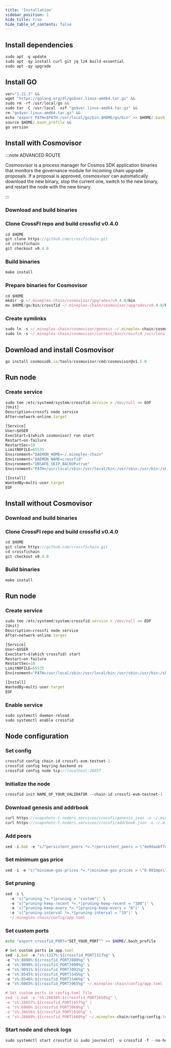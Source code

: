 ```yaml
---
title: 'Installation'
sidebar_position: 1
hide_title: true
hide_table_of_contents: false
---
```



<PageTitle
  iconUrl="img/crossfi-icon.svg"
  title="Installation"
  chainId="crossfi-evm-testnet-1"
  version="v0.4.0"
/>

## Install dependencies

```js
sudo apt -q update
sudo apt -qy install curl git jq lz4 build-essential
sudo apt -qy upgrade
```

## Install GO

```js
ver="1.21.3" &&
wget "https://golang.org/dl/go$ver.linux-amd64.tar.gz" &&
sudo rm -rf /usr/local/go &&
sudo tar -C /usr/local -xzf "go$ver.linux-amd64.tar.gz" &&
rm "go$ver.linux-amd64.tar.gz" &&
echo "export PATH=$PATH:/usr/local/go/bin:$HOME/go/bin" >> $HOME/.bash_profile &&
source $HOME/.bash_profile &&
go version
```

## Install with Cosmovisor

:::note ADVANCED ROUTE

Cosmosvisor is a process manager for Cosmos SDK application binaries that monitors the governance module for incoming chain upgrade proposals. If a proposal is approved, cosmosvisor can automatically download the new binary, stop the current one, switch to the new binary, and restart the node with the new binary.

:::

### Download and build binaries

### Clone CrossFI repo and build crossfid v0.4.0

```js
cd $HOME
git clone https://github.com/crossfichain.git
cd crossfichain
git checkout v0.4.0
```

### Build binaries

```js
make install
```

### Prepare binaries for Cosmovisor

```js
cd $HOME
mkdir -p ~/.mineplex-chain/cosmovisor/upgrades/v0.4.0/bin
mv $HOME/go/bin/crossfid ~/.mineplex-chain/cosmovisor/upgrades/v0.4.0/bin/
```

### Create symlinks

```js
sudo ln -s ~/.mineplex-chain/cosmovisor/genesis ~/.mineplex-chain/cosmovisor/current -f
sudo ln -s ~/.mineplex-chain/cosmovisor/current/bin/crossfid /usr/local/bin/crossfid -f
```

## Download and install Cosmovisor

```js
go install cosmossdk.io/tools/cosmovisor/cmd/cosmovisor@v1.5.0
```

## Run node

### Create service

```js
sudo tee /etc/systemd/system/crossfid.service > /dev/null << EOF
[Unit]
Description=crossfi node service
After=network-online.target

[Service]
User=$USER
ExecStart=$(which cosmovisor) run start
Restart=on-failure
RestartSec=10
LimitNOFILE=65535
Environment="DAEMON_HOME=~/.mineplex-chain"
Environment="DAEMON_NAME=crossfid"
Environment="UNSAFE_SKIP_BACKUP=true"
Environment="PATH=/usr/local/sbin:/usr/local/bin:/usr/sbin:/usr/bin:/sbin:/bin:/usr/games:/usr/local/games:/snap/bin:~/.mineplex-chain/cosmovisor/current/bin"

[Install]
WantedBy=multi-user.target
EOF
```

## Install without Cosmovisor

### Download and build binaries

### Clone CrossFI repo and build crossfid v0.4.0

```js
cd $HOME
git clone https://github.com/crossfichain.git
cd crossfichain
git checkout v0.4.0
```

### Build binaries

```js
make install
```

## Run node

### Create service

```js
sudo tee /etc/systemd/system/crossfid.service > /dev/null << EOF
[Unit]
Description=crossfi node service
After=network-online.target

[Service]
User=$USER
ExecStart=$(which crossfid) start
Restart=on-failure
RestartSec=10
LimitNOFILE=65535
Environment="PATH=/usr/local/sbin:/usr/local/bin:/usr/sbin:/usr/bin:/sbin:/bin:/usr/games:/usr/local/games:/snap/bin"

[Install]
WantedBy=multi-user.target
EOF
```

### Enable service

```js
sudo systemctl daemon-reload
sudo systemctl enable crossfid
```

## Node configuration

### Set config

```js
crossfid config chain-id crossfi-evm-testnet-1
crossfid config keyring-backend os
crossfid config node tcp://localhost:26657
```

### Initialize the node

```js
crossfid init NAME_OF_YOUR_VALIDATOR --chain-id crossfi-evm-testnet-1
```

### Download genesis and addrbook

```js
curl https://snapshots-t.noders.services/crossfi/genesis.json -o ~/.mineplex-chain/config/genesis.json
curl https://snapshots-t.noders.services/crossfi/addrbook.json -o ~/.mineplex-chain/config/addrbook.json
```

### Add peers

```js
sed -i.bak -e "s/^persistent_peers *=.*/persistent_peers = \"de9daabf7d001c44749bca2eab3085d40ef3accb@crossfi-t-rpc.noders.services:26056\"/" ~/.mineplex-chain/config/config.toml
```

### Set minimum gas price

```js
sed -i -e "s|^minimum-gas-prices *=.*|minimum-gas-prices = \"0.001mpx\"|" ~/.mineplex-chain/config/app.toml
```

### Set pruning

```js
sed -i \
  -e 's|^pruning *=.*|pruning = "custom"|' \
  -e 's|^pruning-keep-recent *=.*|pruning-keep-recent = "100"|' \
  -e 's|^pruning-keep-every *=.*|pruning-keep-every = "0"|' \
  -e 's|^pruning-interval *=.*|pruning-interval = "19"|' \
  ~/.mineplex-chain/config/app.toml
```

### Set custom ports

```bash
echo "export crossfid_PORT="SET_YOUR_PORT"" >> $HOME/.bash_profile
```

```js
# Set custom ports in app.toml
sed -i.bak -e "s%:1317%:${crossfid_PORT}317%g" \
-e "s%:8080%:${crossfid_PORT}080%g" \
-e "s%:9090%:${crossfid_PORT}090%g" \
-e "s%:9091%:${crossfid_PORT}091%g" \
-e "s%:8545%:${crossfid_PORT}545%g" \
-e "s%:8546%:${crossfid_PORT}546%g" \
-e "s%:6065%:${crossfid_PORT}065%g" ~/.mineplex-chain/config/app.toml

# Set custom ports in config.toml file
sed -i.bak -e "s%:26658%:${crossfid_PORT}658%g" \
-e "s%:26657%:${crossfid_PORT}657%g" \
-e "s%:6060%:${crossfid_PORT}060%g" \
-e "s%:26656%:${crossfid_PORT}656%g" \
-e "s%:26660%:${crossfid_PORT}660%g" ~/.mineplex-chain/config/config.toml
```

### Start node and check logs

```js
sudo systemctl start crossfid && sudo journalctl -u crossfid -f --no-hostname -o cat
```
